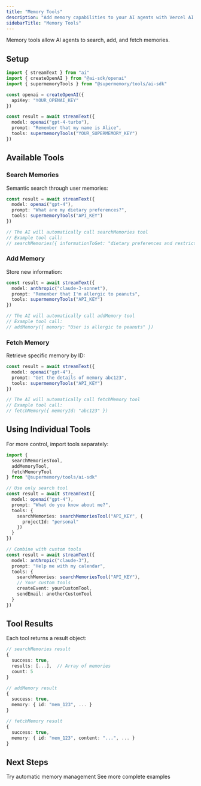 ```yaml
---
title: "Memory Tools"
description: "Add memory capabilities to your AI agents with Vercel AI SDK tools"
sidebarTitle: "Memory Tools"
---
```


Memory tools allow AI agents to search, add, and fetch memories.

## Setup

```typescript
import { streamText } from "ai"
import { createOpenAI } from "@ai-sdk/openai"
import { supermemoryTools } from "@supermemory/tools/ai-sdk"

const openai = createOpenAI({
  apiKey: "YOUR_OPENAI_KEY"
})

const result = await streamText({
  model: openai("gpt-4-turbo"),
  prompt: "Remember that my name is Alice",
  tools: supermemoryTools("YOUR_SUPERMEMORY_KEY")
})
```

## Available Tools

### Search Memories

Semantic search through user memories:

```typescript
const result = await streamText({
  model: openai("gpt-4"),
  prompt: "What are my dietary preferences?",
  tools: supermemoryTools("API_KEY")
})

// The AI will automatically call searchMemories tool
// Example tool call:
// searchMemories({ informationToGet: "dietary preferences and restrictions" })
```

### Add Memory

Store new information:

```typescript
const result = await streamText({
  model: anthropic("claude-3-sonnet"),
  prompt: "Remember that I'm allergic to peanuts",
  tools: supermemoryTools("API_KEY")
})

// The AI will automatically call addMemory tool
// Example tool call:
// addMemory({ memory: "User is allergic to peanuts" })
```

### Fetch Memory

Retrieve specific memory by ID:

```typescript
const result = await streamText({
  model: openai("gpt-4"),
  prompt: "Get the details of memory abc123",
  tools: supermemoryTools("API_KEY")
})

// The AI will automatically call fetchMemory tool
// Example tool call:
// fetchMemory({ memoryId: "abc123" })
```

## Using Individual Tools

For more control, import tools separately:

```typescript
import {
  searchMemoriesTool,
  addMemoryTool,
  fetchMemoryTool
} from "@supermemory/tools/ai-sdk"

// Use only search tool
const result = await streamText({
  model: openai("gpt-4"),
  prompt: "What do you know about me?",
  tools: {
    searchMemories: searchMemoriesTool("API_KEY", {
      projectId: "personal"
    })
  }
})

// Combine with custom tools
const result = await streamText({
  model: anthropic("claude-3"),
  prompt: "Help me with my calendar",
  tools: {
    searchMemories: searchMemoriesTool("API_KEY"),
    // Your custom tools
    createEvent: yourCustomTool,
    sendEmail: anotherCustomTool
  }
})
```

## Tool Results

Each tool returns a result object:

```typescript
// searchMemories result
{
  success: true,
  results: [...],  // Array of memories
  count: 5
}

// addMemory result
{
  success: true,
  memory: { id: "mem_123", ... }
}

// fetchMemory result
{
  success: true,
  memory: { id: "mem_123", content: "...", ... }
}
```

## Next Steps

<CardGroup cols={2}>
  <Card title="Infinite Chat" icon="infinity" href="/ai-sdk/infinite-chat">
    Try automatic memory management
  </Card>

  <Card title="Examples" icon="code" href="/cookbook/ai-sdk-integration">
    See more complete examples
  </Card>
</CardGroup>
